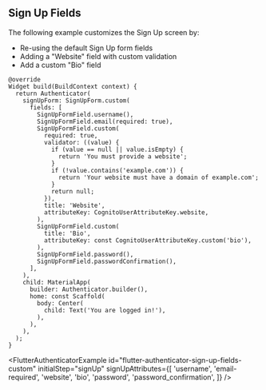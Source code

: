 
## Sign Up Fields

The following example customizes the Sign Up screen by:

- Re-using the default Sign Up form fields
- Adding a "Website" field with custom validation
- Add a custom "Bio" field

```dart{4-29}
@override
Widget build(BuildContext context) {
  return Authenticator(
    signUpForm: SignUpForm.custom(
      fields: [
        SignUpFormField.username(),
        SignUpFormField.email(required: true),
        SignUpFormField.custom(
          required: true,
          validator: ((value) {
            if (value == null || value.isEmpty) {
              return 'You must provide a website';
            }
            if (!value.contains('example.com')) {
              return 'Your website must have a domain of example.com';
            }
            return null;
          }),
          title: 'Website',
          attributeKey: CognitoUserAttributeKey.website,
        ),
        SignUpFormField.custom(
          title: 'Bio',
          attributeKey: const CognitoUserAttributeKey.custom('bio'),
        ),
        SignUpFormField.password(),
        SignUpFormField.passwordConfirmation(),
      ],
    ),
    child: MaterialApp(
      builder: Authenticator.builder(),
      home: const Scaffold(
        body: Center(
          child: Text('You are logged in!'),
        ),
      ),
    ),
  );
}
```

<FlutterAuthenticatorExample
  id="flutter-authenticator-sign-up-fields-custom"
  initialStep="signUp"
  signUpAttributes={[
    'username',
    'email-required',
    'website',
    'bio',
    'password',
    'password_confirmation',
  ]}
/>
